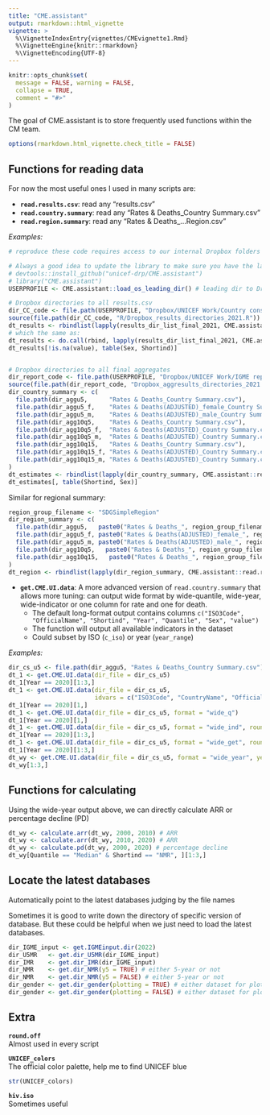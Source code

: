 ```yaml
---
title: "CME.assistant"
output: rmarkdown::html_vignette
vignette: >
  %\VignetteIndexEntry{vignettes/CMEvignette1.Rmd}
  %\VignetteEngine{knitr::rmarkdown}
  %\VignetteEncoding{UTF-8}
---
```


```r
knitr::opts_chunk$set(
  message = FALSE, warning = FALSE, 
  collapse = TRUE,
  comment = "#>"
)
```

The goal of CME.assistant is to store frequently used functions within the CM team.  

```r
options(rmarkdown.html_vignette.check_title = FALSE)
```

## Functions for reading data

For now the most useful ones I used in many scripts are:   

* **`read.results.csv`**: read any "results.csv"
* **`read.country.summary`**: read any "Rates & Deaths_Country Summary.csv"
* **`read.region.summary`**: read any "Rates & Deaths_...Region.csv"

_Examples:_  

```r
# reproduce these code requires access to our internal Dropbox folders

# Always a good idea to update the library to make sure you have the latest version
# devtools::install_github("unicef-drp/CME.assistant")
# library("CME.assistant")
USERPROFILE <- CME.assistant::load_os_leading_dir() # leading dir to Dropbox

# Dropbox directories to all results.csv
dir_CC_code <- file.path(USERPROFILE, "Dropbox/UNICEF Work/Country consultation/Code_for_CC")
source(file.path(dir_CC_code, "R/Dropbox_results_directories_2021.R"))
dt_results <- rbindlist(lapply(results_dir_list_final_2021, CME.assistant::read.results.csv))
# which the same as:
dt_results <- do.call(rbind, lapply(results_dir_list_final_2021, CME.assistant::read.results.csv))
dt_results[!is.na(value), table(Sex, Shortind)]


# Dropbox directories to all final aggregates
dir_report_code <- file.path(USERPROFILE, "Dropbox/UNICEF Work/IGME report etc/2021/Code_for_report/")
source(file.path(dir_report_code, "Dropbox_aggresults_directories_2021.R"))
dir_country_summary <- c(
  file.path(dir_aggu5,      "Rates & Deaths_Country Summary.csv"),
  file.path(dir_aggu5_f,    "Rates & Deaths(ADJUSTED)_female_Country Summary.csv"),
  file.path(dir_aggu5_m,    "Rates & Deaths(ADJUSTED)_male_Country Summary.csv"),
  file.path(dir_agg10q5,    "Rates & Deaths_Country Summary.csv"),
  file.path(dir_agg10q5_f,  "Rates & Deaths(ADJUSTED)_Country Summary.csv"),
  file.path(dir_agg10q5_m,  "Rates & Deaths(ADJUSTED)_Country Summary.csv"),
  file.path(dir_agg10q15,   "Rates & Deaths_Country Summary.csv"),
  file.path(dir_agg10q15_f, "Rates & Deaths(ADJUSTED)_Country Summary.csv"),
  file.path(dir_agg10q15_m, "Rates & Deaths(ADJUSTED)_Country Summary.csv")
)
dt_estimates <- rbindlist(lapply(dir_country_summary, CME.assistant::read.country.summary))
dt_estimates[, table(Shortind, Sex)]
```

Similar for regional summary:  

```r
region_group_filename <- "SDGSimpleRegion"
dir_region_summary <- c(
  file.path(dir_aggu5,   paste0("Rates & Deaths_", region_group_filename, ".csv")),
  file.path(dir_aggu5_f, paste0("Rates & Deaths(ADJUSTED)_female_", region_group_filename, ".csv")),
  file.path(dir_aggu5_m, paste0("Rates & Deaths(ADJUSTED)_male_", region_group_filename, ".csv")),
  file.path(dir_agg10q5,   paste0("Rates & Deaths_", region_group_filename, ".csv")),
  file.path(dir_agg10q15,   paste0("Rates & Deaths_", region_group_filename, ".csv"))
)
dt_region <- rbindlist(lapply(dir_region_summary, CME.assistant::read.region.summary))
```


* **`get.CME.UI.data`**:
A more advanced version of `read.country.summary` that allows more tuning: can output wide format by wide-quantile, wide-year, wide-indicator or one column for rate and one for death.
  + The default long-format output contains columns `c("ISO3Code", "OfficialName", "Shortind", "Year", "Quantile", "Sex", "value")`
  + The function will output all available indicators in the dataset
  + Could subset by ISO (`c_iso`) or year (`year_range`) 

_Examples:_

```r
dir_cs_u5 <- file.path(dir_aggu5, "Rates & Deaths_Country Summary.csv")
dt_1 <- get.CME.UI.data(dir_file = dir_cs_u5)
dt_1[Year == 2020][1:3,]
dt_1 <- get.CME.UI.data(dir_file = dir_cs_u5, 
                        idvars = c("ISO3Code", "CountryName", "OfficialName"), format = "wide_q")
dt_1[Year == 2020][1,]
dt_1 <- get.CME.UI.data(dir_file = dir_cs_u5, format = "wide_q")
dt_1[Year == 2020][1,]
dt_1 <- get.CME.UI.data(dir_file = dir_cs_u5, format = "wide_ind", round_digit = 1)
dt_1[Year == 2020][1:3,]
dt_1 <- get.CME.UI.data(dir_file = dir_cs_u5, format = "wide_get", round_digit = 1)
dt_1[Year == 2020][1:3,]
dt_wy <- get.CME.UI.data(dir_file = dir_cs_u5, format = "wide_year", year_range = c(2000, 2010, 2020))
dt_wy[1:3,]
```

## Functions for calculating
Using the wide-year output above, we can directly calculate ARR or percentage decline (PD)
```r
dt_wy <- calculate.arr(dt_wy, 2000, 2010) # ARR
dt_wy <- calculate.arr(dt_wy, 2010, 2020) # ARR
dt_wy <- calculate.pd(dt_wy, 2000, 2020) # percentage decline
dt_wy[Quantile == "Median" & Shortind == "NMR", ][1:3,]
```


## Locate the latest databases  
Automatically point to the latest databases judging by the file names

Sometimes it is good to write down the directory of specific version of database. But these could be helpful when we just need to load the latest databases.
```r
dir_IGME_input <- get.IGMEinput.dir(2022)
dir_U5MR   <- get.dir_U5MR(dir_IGME_input)
dir_IMR    <- get.dir_IMR(dir_IGME_input)
dir_NMR    <- get.dir_NMR(y5 = TRUE) # either 5-year or not
dir_NMR    <- get.dir_NMR(y5 = FALSE) # either 5-year or not
dir_gender <- get.dir_gender(plotting = TRUE) # either dataset for plotting or modeling
dir_gender <- get.dir_gender(plotting = FALSE) # either dataset for plotting or modeling
```


## Extra  
**`round.off`**  
Almost used in every script  

**`UNICEF_colors`**  
The official color palette, help me to find UNICEF blue  
```r
str(UNICEF_colors)
```

**`hiv.iso`**  
Sometimes useful
